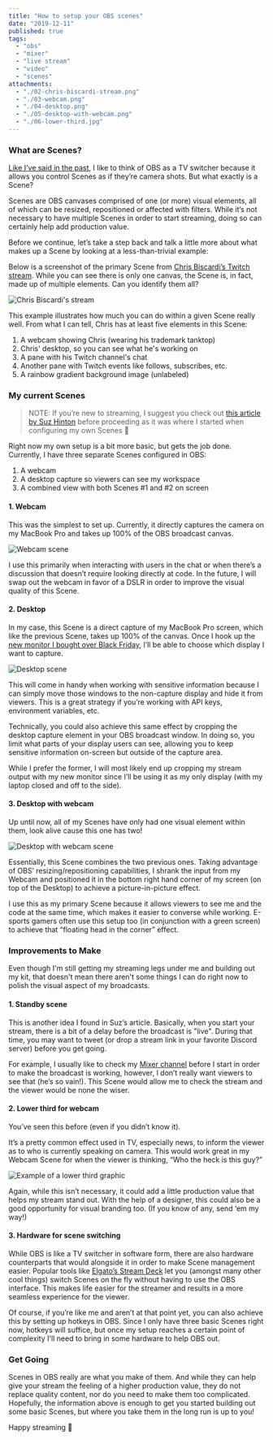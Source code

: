```yaml
---
title: "How to setup your OBS scenes"
date: "2019-12-11"
published: true
tags:
  - "obs"
  - "mixer"
  - "live stream"
  - "video"
  - "scenes"
attachments:
  - "./02-chris-biscardi-stream.png"
  - "./03-webcam.png"
  - "./04-desktop.png"
  - "./05-desktop-with-webcam.png"
  - "./06-lower-third.jpg"
---
```


### What are Scenes?

[Like I’ve said in the past](https://ryanharris.dev/2019-11-30-going-live-with-obs/), I like to think of OBS as a TV switcher because it allows you control Scenes as if they’re camera shots. But what exactly is a Scene?

Scenes are OBS canvases comprised of one (or more) visual elements, all of which can be resized, repositioned or affected with filters. While it’s not necessary to have multiple Scenes in order to start streaming, doing so can certainly help add production value.

Before we continue, let’s take a step back and talk a little more about what makes up a Scene by looking at a less-than-trivial example:

Below is a screenshot of the primary Scene from [Chris Biscardi’s Twitch stream](https://www.twitch.tv/chrisbiscardi). While you can see there is only one canvas, the Scene is, in fact, made up of multiple elements. Can you identify them all?

![Chris Biscardi's stream](./02-chris-biscardi-stream.png)

This example illustrates how much you can do within a given Scene really well. From what I can tell, Chris has at least five elements in this Scene:

1. A webcam showing Chris (wearing his trademark tanktop)
2. Chris' desktop, so you can see what he's working on
3. A pane with his Twitch channel's chat
4. Another pane with Twitch events like follows, subscribes, etc.
5. A rainbow gradient background image (unlabeled)

### My current Scenes

> NOTE: If you’re new to streaming, I suggest you check out [this article by Suz Hinton](https://medium.com/@suzhinton/my-twitch-live-coding-setup-b2516672fb21) before proceeding as it was where I started when configuring my own Scenes 🚀

Right now my own setup is a bit more basic, but gets the job done. Currently, I have three separate Scenes configured in OBS:

1. A webcam
2. A desktop capture so viewers can see my workspace
3. A combined view with both Scenes #1 and #2 on screen

#### 1. Webcam

This was the simplest to set up. Currently, it directly captures the camera on my MacBook Pro and takes up 100% of the OBS broadcast canvas.

![Webcam scene](./03-webcam.png)

I use this primarily when interacting with users in the chat or when there’s a discussion that doesn’t require looking directly at code. In the future, I will swap out the webcam in favor of a DSLR in order to improve the visual quality of this Scene.

#### 2. Desktop

In my case, this Scene is a direct capture of my MacBook Pro screen, which like the previous Scene, takes up 100% of the canvas. Once I hook up the [new monitor I bought over Black Friday](https://www.amazon.com/LG-32GK650F-B-Monitor-FreeSync-Technology/dp/B07FLGR2PN), I’ll be able to choose which display I want to capture.

![Desktop scene](./04-desktop.png)

This will come in handy when working with sensitive information because I can simply move those windows to the non-capture display and hide it from viewers. This is a great strategy if you’re working with API keys, environment variables, etc.

Technically, you could also achieve this same effect by cropping the desktop capture element in your OBS broadcast window. In doing so, you limit what parts of your display users can see, allowing you to keep sensitive information on-screen but outside of the capture area.

While I prefer the former, I will most likely end up cropping my stream output with my new monitor since I’ll be using it as my only display (with my laptop closed and off to the side).

#### 3. Desktop with webcam

Up until now, all of my Scenes have only had one visual element within them, look alive cause this one has two!

![Desktop with webcam scene](./05-desktop-with-webcam.png)

Essentially, this Scene combines the two previous ones. Taking advantage of OBS’ resizing/repositioning capabilities, I shrank the input from my Webcam and positioned it in the bottom right hand corner of my screen (on top of the Desktop) to achieve a picture-in-picture effect.

I use this as my primary Scene because it allows viewers to see me and the code at the same time, which makes it easier to converse while working. E-sports gamers often use this setup too (in conjunction with a green screen) to achieve that “floating head in the corner” effect.

### Improvements to Make

Even though I'm still getting my streaming legs under me and building out my kit, that doesn't mean there aren't some things I can do right now to polish the visual aspect of my broadcasts.

#### 1. Standby scene

This is another idea I found in Suz’s article. Basically, when you start your stream, there is a bit of a delay before the broadcast is "live". During that time, you may want to tweet (or drop a stream link in your favorite Discord server) before you get going.

For example, I usually like to check my [Mixer channel](https://mixer.com/ryanharris/) before I start in order to make the broadcast is working, however, I don’t really want viewers to see that (he’s so vain!). This Scene would allow me to check the stream and the viewer would be none the wiser.

#### 2. Lower third for webcam

You’ve seen this before (even if you didn’t know it).

It’s a pretty common effect used in TV, especially news, to inform the viewer as to who is currently speaking on camera. This would work great in my Webcam Scene for when the viewer is thinking, “Who the heck is this guy?”

![Example of a lower third graphic](./06-lower-third.jpg)

Again, while this isn’t necessary, it could add a little production value that helps my stream stand out. With the help of a designer, this could also be a good opportunity for visual branding too. (If you know of any, send ‘em my way!)

#### 3. Hardware for scene switching

While OBS is like a TV switcher in software form, there are also hardware counterparts that would alongside it in order to make Scene management easier. Popular tools like [Elgato’s Stream Deck](https://www.elgato.com/en) let you (amongst many other cool things) switch Scenes on the fly without having to use the OBS interface. This makes life easier for the streamer and results in a more seamless experience for the viewer.

Of course, if you’re like me and aren’t at that point yet, you can also achieve this by setting up hotkeys in OBS. Since I only have three basic Scenes right now, hotkeys will suffice, but once my setup reaches a certain point of complexity I'll need to bring in some hardware to help OBS out.

### Get Going

Scenes in OBS really are what you make of them. And while they can help give your stream the feeling of a higher production value, they do not replace quality content, nor do you need to make them too complicated. Hopefully, the information above is enough to get you started building out some basic Scenes, but where you take them in the long run is up to you!

Happy streaming 🚀
